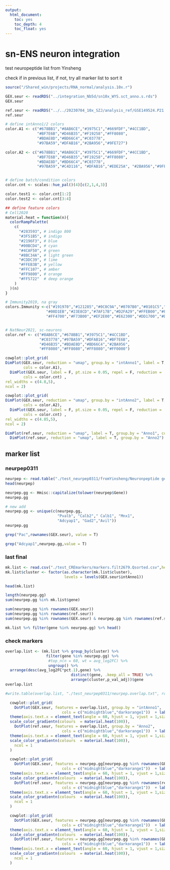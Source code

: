 ---
output: 
  html_document: 
    toc: yes
    toc_depth: 4
    toc_float: yes
---


# sn-ENS neuron integration      


test neuropeptide list from Yinsheng                 
      
      
check if in previous list, if not, try all marker list to sort it                    


```{r message=FALSE, warning=FALSE}
source("/Shared_win/projects/RNA_normal/analysis.10x.r")
```



```{r}
GEX.seur <- readRDS("../integration_Nb5d/sn10x_WYS.sct_anno.s.rds")
GEX.seur
```

```{r}
ref.seur <- readRDS("../../20230704_10x_SZJ/analysis_ref/GSE149524.P21.integration_Anno.s.rds")
ref.seur
```

```{r}
# define intAnno1/2 colors
color.A1 <- c("#678BB1","#8AB6CE","#3975C1","#669FDF","#4CC1BD",
              "#BF7E6B","#D46B35","#F19258","#FF8080",
              "#BDAE8D","#BD66C4","#C03778",
              "#97BA59","#DFAB16","#2BA956","#9FE727")

color.A2 <- c("#678BB1","#8AB6CE","#3975C1","#669FDF","#4CC1BD",
              "#BF7E6B","#D46B35","#F19258","#FF8080",
              "#BDAE8D","#BD66C4","#C03778",
              "#97BA59","#C4D116", "#DFAB16","#EDE25A", "#2BA956","#9FE727")


# define batch/condition colors
color.cnt <- scales::hue_pal()(4)[c(2,1,4,3)]

color.test1 <- color.cnt[1:2]
color.test2 <- color.cnt[3:4]

## define feature colors
# Cell2020     
material.heat = function(n){
  colorRampPalette(
    c(
      "#283593", # indigo 800
      "#3F51B5", # indigo
      "#2196F3", # blue
      "#00BCD4", # cyan
      "#4CAF50", # green
      "#8BC34A", # light green
      "#CDDC39", # lime
      "#FFEB3B", # yellow
      "#FFC107", # amber
      "#FF9800", # orange
      "#FF5722"  # deep orange
    )
  )(n)
}

# Immunity2019, na gray
colors.Immunity <-c("#191970","#121285","#0C0C9A","#0707B0","#0101C5","#0014CF","#0033D3","#0053D8","#0072DD","#0092E1","#00B2E6",
                  "#00D1EB","#23E8CD","#7AF17B","#D2FA29","#FFEB00","#FFC300","#FF9B00","#FF8400","#FF7800","#FF6B00","#FF5F00","#FF5300",
                  "#FF4700","#F73B00","#EF2E00","#E62300","#DD1700","#D50B00","#CD0000")


# NatNeur2021, sc-neurons
color.ref <- c("#8AB6CE","#678BB1","#3975C1","#4CC1BD",
               "#C03778","#97BA59","#DFAB16","#BF7E6B",
               "#D46B35","#BDAE8D","#BD66C4","#2BA956",
               "#FF8080","#FF8080","#FF8080","#FF0000")
```


```{r fig.width=11.5,fig.height=4.5}
cowplot::plot_grid(
DimPlot(GEX.seur, reduction = "umap", group.by = "intAnno1", label = T, label.size = 3.25,repel = F, pt.size = 0.05,
        cols = color.A1),
  DimPlot(GEX.seur, label = F, pt.size = 0.05, repel = F, reduction = 'umap', group.by = "cnt",
        cols = color.cnt) ,
rel_widths = c(4.8,5),
ncol = 2)
```



```{r fig.width=12,fig.height=4.5}
cowplot::plot_grid(
DimPlot(GEX.seur, reduction = "umap", group.by = "intAnno2", label = T, label.size = 2.65,repel = F, pt.size = 0.05,
        cols = color.A2),
  DimPlot(GEX.seur, label = F, pt.size = 0.05, repel = F, reduction = 'umap', group.by = "cnt",
        cols = color.cnt) ,
rel_widths = c(4.85,5),
ncol = 2)
```


```{r fig.width=10.5,fig.height=4.5}
DimPlot(ref.seur, reduction = "umap", label = T, group.by = "Anno1", cols = color.ref) +
  DimPlot(ref.seur, reduction = "umap", label = T, group.by = "Anno2")
```


## marker list            


### neurpep0311         
        

```{r}
neurpep <- read.table("./test_neurpep0311/fromYinsheng/Neuronpeptide gene.txt", header = T, sep = "\t")
head(neurpep)
```


```{r}
neurpep.gg <- Hmisc::capitalize(tolower(neurpep$Gene))
neurpep.gg
```

```{r}
# new add
neurpep.gg <- unique(c(neurpep.gg, 
                       "Pvalb", "Calb2"," Calb1", "Mnx1", 
                       "Adcyap1", "Gad2","Avil"))
neurpep.gg
```

```{r}
grep("Pac",rownames(GEX.seur), value = T)
```

```{r}
grep("Adcyap1",neurpep.gg,value = T)
```



### last final        


```{r}
mk.list <- read.csv("./test_CREmarkers/markers.filt2679.Qsorted.csv",header = T)
mk.list$cluster <- factor(as.character(mk.list$cluster),
                          levels = levels(GEX.seur$intAnno1))

head(mk.list)
```


```{r}
length(neurpep.gg)
sum(neurpep.gg %in% mk.list$gene)
```

```{r}
sum(neurpep.gg %in% rownames(GEX.seur))
sum(neurpep.gg %in% rownames(ref.seur))
sum(neurpep.gg %in% rownames(GEX.seur) & neurpep.gg %in% rownames(ref.seur))
```


```{r}
mk.list %>% filter(gene %in% neurpep.gg) %>% head()
```



### check markers            


```{r}
overlap.list <- (mk.list %>% group_by(cluster) %>% 
                  filter(gene %in% neurpep.gg) %>%
                   #top_n(n = 60, wt = avg_log2FC) %>%
                   ungroup() %>%
  arrange(desc(avg_log2FC*pct.1),gene) %>%
                             distinct(gene, .keep_all = TRUE) %>%
                             arrange(cluster,p_val_adj))$gene
overlap.list
```

```{r}
#write.table(overlap.list, "./test_neurpep0311/neurpep.overlap.txt", row.names = F, col.names = F, quote = F)
```


```{r  fig.height=9.6, fig.width=8.4, message=FALSE, warning=FALSE}

  cowplot::plot_grid(
    DotPlot(GEX.seur, features = overlap.list, group.by = "intAnno1",
                         cols = c("midnightblue","darkorange1"))  + labs(title="Neurpeptide genes in previous list: 31")+
  theme(axis.text.x = element_text(angle = 60, hjust = 1, vjust = 1,size = 9.15))+ scale_y_discrete(limits=rev)+ 
  scale_color_gradientn(colours  = material.heat(100)),
    DotPlot(ref.seur, features = overlap.list, group.by = "Anno2",
                         cols = c("midnightblue","darkorange1"))  + labs(title=paste0("(check in NatNeur2021)") )+
  theme(axis.text.x = element_text(angle = 60, hjust = 1, vjust = 1,size = 9.15))+ scale_y_discrete(limits=rev)+ 
  scale_color_gradientn(colours  = material.heat(100)),
    ncol = 1
  )

```


```{r  fig.height=9.6, fig.width=13.4, message=FALSE, warning=FALSE}

  cowplot::plot_grid(
    DotPlot(GEX.seur, features = neurpep.gg[neurpep.gg %in% rownames(GEX.seur)], group.by = "intAnno1",
                         cols = c("midnightblue","darkorange1"))  + labs(title="Neurpeptide genes in local:72")+
  theme(axis.text.x = element_text(angle = 60, hjust = 1, vjust = 1,size = 9.15))+ scale_y_discrete(limits=rev)+ 
  scale_color_gradientn(colours  = material.heat(100)),
    DotPlot(ref.seur, features = neurpep.gg[neurpep.gg %in% rownames(ref.seur)],, group.by = "Anno2",
                         cols = c("midnightblue","darkorange1"))  + labs(title=paste0("(check in NatNeur2021: 80)") )+
  theme(axis.text.x = element_text(angle = 60, hjust = 1, vjust = 1,size = 9.15))+ scale_y_discrete(limits=rev)+ 
  scale_color_gradientn(colours  = material.heat(100)),
    ncol = 1
  )

```


```{r  fig.height=9.6, fig.width=13.4, message=FALSE, warning=FALSE}

  cowplot::plot_grid(
    DotPlot(GEX.seur, features = neurpep.gg[neurpep.gg %in% rownames(GEX.seur) & neurpep.gg %in% rownames(ref.seur)], group.by = "intAnno1",
                         cols = c("midnightblue","darkorange1"))  + labs(title="Neurpeptide genes in both:60")+
  theme(axis.text.x = element_text(angle = 60, hjust = 1, vjust = 1,size = 9.15))+ scale_y_discrete(limits=rev)+ 
  scale_color_gradientn(colours  = material.heat(100)),
    DotPlot(ref.seur, features = neurpep.gg[neurpep.gg %in% rownames(GEX.seur) & neurpep.gg %in% rownames(ref.seur)],, group.by = "Anno2",
                         cols = c("midnightblue","darkorange1"))  + labs(title=paste0("(check in NatNeur2021)") )+
  theme(axis.text.x = element_text(angle = 60, hjust = 1, vjust = 1,size = 9.15))+ scale_y_discrete(limits=rev)+ 
  scale_color_gradientn(colours  = material.heat(100)),
    ncol = 1
  )

```

















